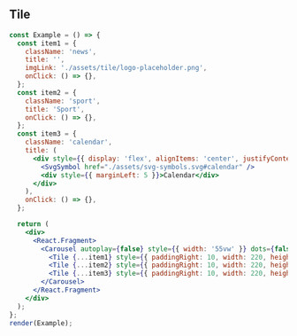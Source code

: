 
## Tile

```jsx live=true
const Example = () => {
  const item1 = {
    className: 'news',
    title: '',
    imgLink: './assets/tile/logo-placeholder.png',
    onClick: () => {},
  };
  const item2 = {
    className: 'sport',
    title: 'Sport',
    onClick: () => {},
  };
  const item3 = {
    className: 'calendar',
    title: (
      <div style={{ display: 'flex', alignItems: 'center', justifyContent: 'center', lineHeight: '16px' }}>
        <SvgSymbol href="./assets/svg-symbols.svg#calendar" />
        <div style={{ marginLeft: 5 }}>Calendar</div>
      </div>
    ),
    onClick: () => {},
  };

  return (
    <div>
      <React.Fragment>
        <Carousel autoplay={false} style={{ width: '55vw' }} dots={false}>
          <Tile {...item1} style={{ paddingRight: 10, width: 220, height: 300 }} />
          <Tile {...item2} style={{ paddingRight: 10, width: 220, height: 300 }} />
          <Tile {...item3} style={{ paddingRight: 10, width: 220, height: 300 }} />
        </Carousel>
      </React.Fragment>
    </div>
  );
};
render(Example);
```

<Props componentName="Tile" />
